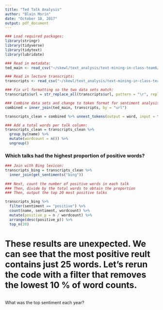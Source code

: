 ```yaml
---
title: "Ted Talk Analysis"
author: "Blain Morin"
date: "October 18, 2017"
output: pdf_document
---
```


```r
### Load required packages:
library(stringr)
library(tidyverse)
library(tidytext)
library(lubridate)
```

```r
### Read in metadata:
ted_main <- read_csv("~/skewl/text_analysis/text-mining-in-class-team6/TedTalks/ted_main.csv")

### Read in lecture transcripts:
transcripts <- read_csv("~/skewl/text_analysis/text-mining-in-class-team6/TedTalks/transcripts.csv")

### Fix url formatting so the two data sets match:
transcripts$url = str_replace_all(transcripts$url, pattern = "\r", replacement = "")
```

```r
### Combine data sets and change to token format for sentiment analysis:
combined = inner_join(ted_main, transcripts, by = "url")

transcripts_clean = combined %>% unnest_tokens(output = word, input = transcript)

### Add a total words per talk column:
transcripts_clean = transcripts_clean %>%
  group_by(name) %>%
  mutate(wordcount = n()) %>%
  ungroup()
```


### Which talks had the highest proportion of positive words?

```r
### Join with Bing lexicon:
transcripts_bing = transcripts_clean %>%
  inner_join(get_sentiments("bing"))
  
### Next, count the number of positive words in each talk
### Then, divide by the total words to obtain the proportion
### Then, output the top 20 most positive talks

transcripts_bing %>%
  filter(sentiment == "positive") %>%
  count(name, sentiment, wordcount) %>%
  mutate(positive_p = n / wordcount) %>%
  arrange(desc(positive_p)) %>%
  top_n(20)
```

# These results are unexpected. We can see that the most positive reult contains just 25 words. Let's rerun the code with a filter that removes the lowest 10 % of word counts.

```r


```




What was the top sentiment each year?






